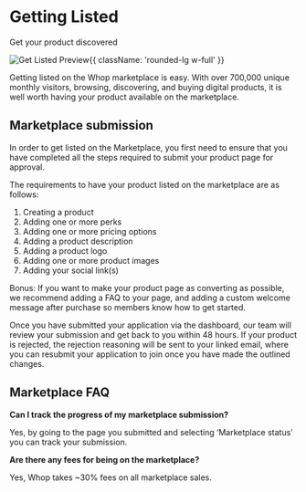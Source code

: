 

<HeroPattern />

<div className='lead'>

# Getting Listed

Get your product discovered

![Get Listed Preview](https://i.imgur.com/tbGip89.png){{ className: 'rounded-lg w-full' }}

Getting listed on the Whop marketplace is easy. With over 700,000 unique monthly visitors, browsing, discovering, and buying digital products, it is well worth having your product available on the marketplace. 

## Marketplace submission

In order to get listed on the Marketplace, you first need to ensure that you have completed all the steps required to submit your product page for approval.

The requirements to have your product listed on the marketplace are as follows:

1. Creating a product
2. Adding one or more perks
3. Adding one or more pricing options
4. Adding a product description
5. Adding a product logo 
6. Adding one or more product images
7. Adding your social link(s)

Bonus: If you want to make your product page as converting as possible, we recommend adding a FAQ to your page, and adding a custom welcome message after purchase so members know how to get started.

Once you have submitted your application via the dashboard, our team will review your submission and get back to you within 48 hours. If your product is rejected, the rejection reasoning will be sent to your linked email, where you can resubmit your application to join once you have made the outlined changes. 

## Marketplace FAQ

**Can I track the progress of my marketplace submission?**

Yes, by going to the page you submitted and selecting ‘Marketplace status’ you can track your submission.

**Are there any fees for being on the marketplace?**

Yes, Whop takes ~30% fees on all marketplace sales.

</div>